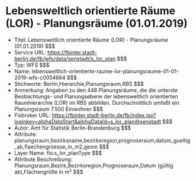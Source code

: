 # Lebensweltlich orientierte Räume (LOR) - Planungsräume (01.01.2019)
- Titel: Lebensweltlich orientierte Räume (LOR) - Planungsräume (01.01.2019) $$$
- Service URL: https://fbinter.stadt-berlin.de/fb/wfs/data/senstadt/s_lor_plan $$$
- Typ: WFS $$$
- Name: lebensweltlich-orientierte-raume-lor-planungsraume-01-01-2019-wfs-c0054664 $$$
- Stichworte: Berlin,Hierarchie,Planungsraum,RBS $$$
- Anmerkung: Angaben zu den 448 Planungsräume, die die unterste Beobachtungs- und Planungsebene der lebensweltlich orientierten Raumhierarchie (LOR) im RBS abbilden. Durchschnittlich umfaßt ein Planungsraum 7.500 Einwohner $$$
- Fisbroker URL: https://fbinter.stadt-berlin.de/fb/index.jsp?loginkey=alphaDataStart&alphaDataId=s_lor_plan@senstadt $$$
- Autor: Amt für Statistik Berlin-Brandenburg $$$
- Attribute: planungsraum,bezirksname,bezirksregion,prognoseraum,datum_gueltig_ab,flaechengroesse_in_m2,geom $$$
- Layer Name: fis:s_lor_planType $$$
- Attribute Beschreibung: Planungsraum,Bezirk,Bezirksregion,Prognoseraum,Datum (gültig ab),Flächengröße in m² $$$
